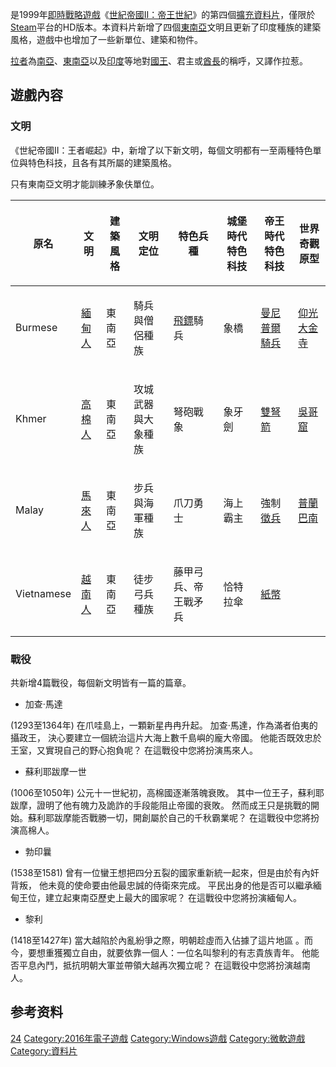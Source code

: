 {{Real world|time=2017-01-10T07:30:00+00:00}}

{{noteTA
| G1 =Games
| T =zh-cn:帝国时代II：蛮王崛起; zh-tw:世紀帝國II：王者崛起; zh-hk:世紀帝國II：王者崛起;
| 1 =zh-cn:帝国时代; zh-tw:世紀帝國; zh-hk:世紀帝國;
| 2 =zh-cn:蛮王崛起; zh-tw:王者崛起; zh-hk:王者崛起;
}}
{{Infobox VG
| title = 世紀帝國II：王者崛起
| english = Age of Empires II: Rise of the Rajas
| image =
| developer = Skybox Labs、Forgotten Empires LLC
| publisher = [[Xbox遊戲工作室|微軟工作室]]
| designer =
| engine =
| released = 2016年12月19日<ref>{{cite web|url=https://store.steampowered.com/app/488060/Age_of_Empires_II_HD_Rise_of_the_Rajas/|title=世紀帝國II王者崛起Steam商店頁面|access-date=2019-06-14|archive-date=2021-05-12|archive-url=https://web.archive.org/web/20210512075716/https://store.steampowered.com/app/488060/Age_of_Empires_II_HD_Rise_of_the_Rajas/}}</ref>
| genre = [[即時戰略遊戲|即時戰略]]
| modes = [[單人電子遊戲|單人]]、[[多人電子遊戲|多人]]
| platforms = [[Windows|Windows]]
}}

{{Vgname|世紀帝國II：王者崛起|en=Age of Empires II: Rise of the Rajas|cn=帝国时代II：蛮王崛起|tw=世紀帝國II：王者崛起|aka=拉惹崛起、王侯崛起、阿尔杰斯的崛起}}是1999年[[即時戰略遊戲|即時戰略遊戲]]《[[世紀帝國II：帝王世紀|世紀帝國II：帝王世紀]]》的第四個[[資料片|擴充資料片]]，僅限於[[Steam|Steam]]平台的HD版本。本資料片新增了四個[[東南亞|東南亞]]文明且更新了印度種族的建築風格，遊戲中也增加了一些新單位、建築和物件。

[[拉者|拉者]]為[[南亞|南亞]]、[[東南亞|東南亞]]以及[[印度|印度]]等地對[[國王|國王]]、君主或[[酋長|酋長]]的稱呼，又譯作拉惹。

== 遊戲內容 ==

=== 文明 ===

《世紀帝國II：王者崛起》中，新增了以下新文明，每個文明都有一至兩種特色單位與特色科技，且各有其所屬的建築風格。

只有東南亞文明才能訓練矛象伕單位。

{| class="wikitable"
|-
! 原名!!文明 !! 建築風格 !! 文明定位 !! 特色兵種 !! 城堡時代特色科技  !!帝王時代特色科技!! 世界奇觀原型
|-
| Burmese||[[緬族|緬甸人]] || 東南亞 || 騎兵與僧侶種族 || [[飛鏢|飛鏢]]騎兵 ||象橋||[[曼尼普爾騎兵|曼尼普爾騎兵]]||[[仰光大金寺|仰光大金寺]]
|-
|Khmer ||[[高棉族|高棉人]] || 東南亞 || 攻城武器與大象種族 || 弩砲戰象 ||象牙劍||[[雙弩箭|雙弩箭]] || [[吳哥窟|吳哥窟]]
|-
| Malay||[[馬來族|馬來人]] || 東南亞 || 步兵與海軍種族 || 爪刀勇士 ||海上霸主||強制[[徵兵|徵兵]] || [[普蘭巴南|普蘭巴南]]
|-
| Vietnamese||[[京族|越南人]] || 東南亞 || 徒步弓兵種族 || 藤甲弓兵、帝王戰矛兵 || 恰特拉傘||[[紙幣|紙幣]] || {{link-vi|寧福寺|Chùa Bút Tháp}}
|}

=== 戰役 ===
共新增4篇戰役，每個新文明皆有一篇的篇章。

*加查·馬達
(1293至1364年)
在爪哇島上，一顆新星冉冉升起。
加查·馬達，作為滿者伯夷的攝政王，
決心要建立一個統治這片大海上數千島嶼的龐大帝國。
他能否既效忠於王室，又實現自己的野心抱負呢？
在這戰役中您將扮演馬來人。

*蘇利耶跋摩一世
(1006至1050年)
公元十一世紀初，高棉國逐漸落魄衰敗。
其中一位王子，蘇利耶跋摩，證明了他有魄力及詭詐的手段能阻止帝國的衰敗。
然而成王只是挑戰的開始。蘇利耶跋摩能否戰勝一切，開創屬於自己的千秋霸業呢？
在這戰役中您將扮演高棉人。

*勃印曩
(1538至1581)
曾有一位蠻王想把四分五裂的國家重新統一起來，但是由於有內奸背叛，
他未竟的使命要由他最忠誠的侍衛來完成。
平民出身的他是否可以繼承緬甸王位，建立起東南亞歷史上最大的國家呢？
在這戰役中您將扮演緬甸人。

*黎利
(1418至1427年)
當大越陷於內亂紛爭之際，明朝趁虛而入佔據了這片地區
。而今，要想重獲獨立自由，就要依靠一個人：一位名叫黎利的有志貴族青年。
他能否平息內鬥，抵抗明朝大軍並帶領大越再次獨立呢？
在這戰役中您將扮演越南人。

== 参考资料 ==
{{reflist|30em}}

{{世紀帝國系列}}

{{DEFAULTSORT:Age of Empires 2, Rise of the Rajas}}
[[Category:世紀帝國系列|24]]
[[Category:2016年電子遊戲|Category:2016年電子遊戲]]
[[Category:Windows遊戲|Category:Windows遊戲]]
[[Category:微軟遊戲|Category:微軟遊戲]]
[[Category:資料片|Category:資料片]]